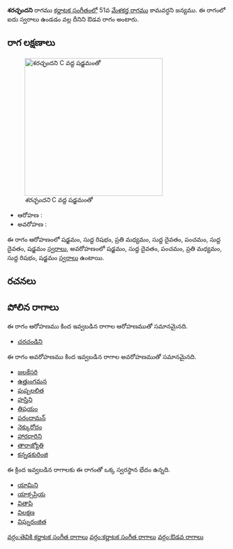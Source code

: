 {{Infobox ragam
	| name          	= శరచ్ఛందని
	| synonym	    	= 
	| mela          	= 
	| chakra        	= 
	| janaka        	= 
	| type          	= ఔడవ
	| arohanam      	= {{svaraC|S|R1|M2|D1|P|D1|S'}} 
	| avarohanam    	= {{svaraC|S'|D1|P|M2|R1|S}}
	| jeeva         	=
	| chhaya        	=
	| nyasa         	=
	| vishesha      	= 
	| equivalent  		= 
}}
{{కర్ణాటక సంగీత రాగాలు}}
'''శరచ్ఛందని''' రాగము [[కర్ణాటక సంగీతం]]లో 51వ [[మేళకర్త రాగము]] కామవర్ధని జన్యము.  ఈ రాగంలో ఐదు స్వరాలు ఉండడం వల్ల దీనిని ఔడవ రాగం అంటారు.


==రాగ లక్షణాలు==
[[Image:sharacandani_kb2wiki.png|thumb|right|316px|''శరచ్ఛందని'' C వద్ద షడ్జమంతో]]

* ఆరోహణ : {{svaraC|S|R1|M2|D1|P|D1|S'}} 
* అవరోహణ : {{svaraC|S'|D1|P|M2|R1|S}}

ఈ రాగం ఆరోహణంలో షడ్జమం, సుద్ద  రిషభం, ప్రతి మధ్యమం, సుద్ద దైవతం, పంచమం, సుద్ద దైవతం, షడ్జమం [[స్వరాలు]], అవరోహణంలో షడ్జమం, సుద్ద దైవతం, పంచమం, ప్రతి మధ్యమం, సుద్ద  రిషభం, షడ్జమం [[స్వరాలు]] ఉంటాయి.

==రచనలు==



==పోలిన రాగాలు==
ఈ రాగం ఆరోహణము కింద ఇవ్వబడిన రాగాల ఆరోహణముతో సమానమైనది.
* [[చరచండిని]]

ఈ రాగం అవరోహణము కింద ఇవ్వబడిన రాగాల అవరోహణముతో సమానమైనది.
* [[జలకేసరి]]
* [[ఉత్తుంగమన]]
* [[పుష్పలలిత]]
* [[హస్తిని]]
* [[తిషయం]]
* [[ పరందామన్]]
* [[నెక్కురోదం]]
* [[హారధారిని]]
* [[తారాజ్యోతి]]
* [[కన్నడకురింజి]]

ఈ క్రింద ఇవ్వబడిన రాగాలకు ఈ రాగంతో ఒక్క స్వరస్థాన భేదం ఉన్నది.
* [[యామిని]]
* [[యాక్సప్రియ]]
* [[వితాపి]]
* [[విలక్షణ]]
* [[విఘ్నరంజిత]]



[[వర్గం:తెవికి కర్ణాటక సంగీత రాగాలు]]
[[వర్గం:కర్ణాటక సంగీత రాగాలు]]
[[వర్గం:ఔడవ రాగాలు]]